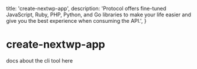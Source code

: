   title: 'create-nextwp-app',
  description:
    'Protocol offers fine-tuned JavaScript, Ruby, PHP, Python, and Go libraries to make your life easier and give you the best experience when consuming the API.',
}

# create-nextwp-app

docs about the cli tool here
